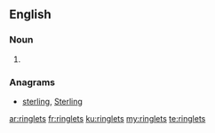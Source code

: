 ==English==

===Noun===
{{head|en}}

# {{plural of|ringlet}}

===Anagrams===
* [[sterling#English|sterling]], [[Sterling#English|Sterling]]

[[ar:ringlets]]
[[fr:ringlets]]
[[ku:ringlets]]
[[my:ringlets]]
[[te:ringlets]]